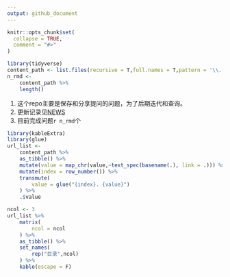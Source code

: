 ```yaml
---
output: github_document
---
```


<!-- README.md is generated from README.Rmd. Please edit that file -->

```r
knitr::opts_chunk$set(
  collapse = TRUE,
  comment = "#>"
)
```

```r
library(tidyverse)
content_path <- list.files(recursive = T,full.names = T,pattern = '\\.(Rmd|ipynb)$')
n_rmd <- 
    content_path %>% 
    length()
```

1. 这个repo主要是保存和分享提问的问题，为了后期迭代和查询。
1. 更新记录见[NEWS](NEWS.md)
1. 目前完成问题`r n_rmd`个

```r
library(kableExtra)
library(glue)
url_list <- 
    content_path %>% 
    as_tibble() %>% 
    mutate(value = map_chr(value,~text_spec(basename(.), link = .))) %>% 
    mutate(index = row_number()) %>% 
    transmute(
        value = glue("{index}. {value}")
    ) %>% 
    .$value
```

```r
ncol <- 3
url_list %>% 
    matrix(
        ncol = ncol
    ) %>% 
    as_tibble() %>% 
    set_names(
        rep("目录",ncol)
    ) %>% 
    kable(escape = F)
```

